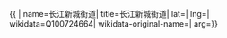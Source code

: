 {{ {{{1|PRC admin/showdata}}}|
name=长江新城街道|
title=长江新城街道|
lat=|
lng=|
wikidata=Q100724664|
wikidata-original-name=|
arg={{{arg|}}}}}
